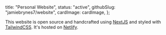 
  title: "Personal Website",
  status: "active",
  githubSlug: "jamiebrynes7/website",
  cardImage: cardImage,
};

This website is open source and handcrafted using [NextJS](https://nextjs.org/) and styled with [TailwindCSS](https://tailwindcss.com/). It's hosted on [Netlify](https://www.netlify.com/).

<!--more-->
